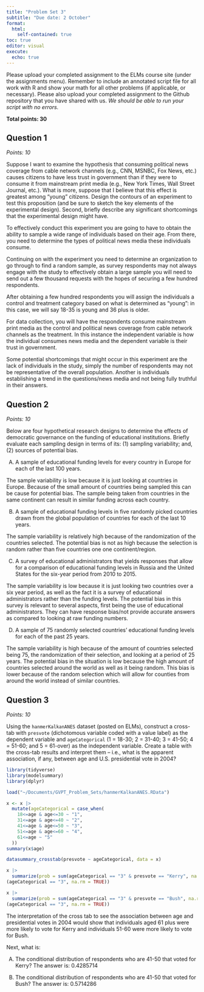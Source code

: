 ```yaml
---
title: "Problem Set 3"
subtitle: "Due date: 2 October"
format: 
  html:
    self-contained: true
toc: true
editor: visual
execute: 
  echo: true
---
```


Please upload your completed assignment to the ELMs course site (under the assignments menu). Remember to include an annotated script file for all work with R and show your math for all other problems (if applicable, or necessary). Please also upload your completed assignment to the Github repository that you have shared with us. *We should be able to run your script with no errors.*

**Total points: 30**

## Question 1

*Points: 10*

Suppose I want to examine the hypothesis that consuming political news coverage from cable network channels (e.g., CNN, MSNBC, Fox News, etc.) causes citizens to have less trust in government than if they were to consume it from mainstream print media (e.g., New York Times, Wall Street Journal, etc.). What is more, suppose that I believe that this effect is greatest among "young" citizens. Design the contours of an experiment to test this proposition (and be sure to sketch the key elements of the experimental design). Second, briefly describe any significant shortcomings that the experimental design might have.

To effectively conduct this experiment you are going to have to obtain the ability to sample a wide range of individuals based on their age. From there, you need to determine the types of political news media these individuals consume. 

Continuing on with the experiment you need to determine an organization to go through to find a random sample, as survey respondents may not always engage with the study to effectively obtain a large sample you will need to send out a few thousand requests with the hopes of securing a few hundred respondents.

After obtaining a few hundred respondents you will assign the individuals a control and treatment category based on what is determined as "young": in this case, we will say 18-35 is young and 36 plus is older. 

For data collection, you will have the respondents consume mainstream print media as the control and political news coverage from cable network channels as the treatment. In this instance the independent variable is how the individual consumes news media and the dependent variable is their trust in government.

Some potential shortcomings that might occur in this experiment are the lack of individuals in the study, simply the number of respondents may not be representative of the overall population. Another is individuals establishing a trend in the questions/news media and not being fully truthful in their answers. 

## Question 2

*Points: 10*

Below are four hypothetical research designs to determine the effects of democratic governance on the funding of educational institutions. Briefly evaluate each sampling design in terms of its: (1) sampling variability; and, (2) sources of potential bias.

A.  A sample of educational funding levels for every country in Europe for each of the last 100 years.

The sample variability is low because it is just looking at countries in Europe. Because of the small amount of countries being sampled this can be cause for potential bias. The sample being taken from countries in the same continent can result in similar funding across each country. 

B.  A sample of educational funding levels in five randomly picked countries drawn from the global population of countries for each of the last 10 years.

The sample variability is relatively high because of the randomization of the countries selected. The potential bias is not as high because the selection is random rather than five countries one one continent/region. 

C.  A survey of educational administrators that yields responses that allow for a comparison of educational funding levels in Russia and the United States for the six-year period from 2010 to 2015.

The sample variability is low because it is just looking two countries over a six year period, as well as the fact it is a survey of educational administrators rather than the funding levels. The potential bias in this survey is relevant to several aspects, first being the use of educational administrators. They can have response bias/not provide accurate answers as compared to looking at raw funding numbers.  

D.  A sample of 75 randomly selected countries' educational funding levels for each of the past 25 years.

The sample variability is high because of the amount of countries selected being 75, the randomization of their selection, and looking at a period of 25 years. The potential bias in the situation is low because the high amount of countries selected around the world as well as it being random. This bias is lower because of the random selection which will allow for counties from around the world instead of similar countries. 

## Question 3

*Points: 10*

Using the `hanmerKalkanANES` dataset (posted on ELMs), construct a cross-tab with `presvote` (dichotomous variable coded with a value label) as the dependent variable and `ageCategorical` (1 = 18-30; 2 = 31-40; 3 = 41-50; 4 = 51-60; and 5 = 61-over) as the independent variable. Create a table with the cross-tab results and interpret them -- i.e., what is the apparent association, if any, between age and U.S. presidential vote in 2004?

```r
library(tidyverse)
library(modelsummary)
library(dplyr)

load("~/Documents/GVPT_Problem_Sets/hanmerKalkanANES.RData")

x <- x |>
  mutate(ageCategorical = case_when(
    18<=age & age<=30 ~ "1",
    31<=age & age<=40 ~ "2",
    41<=age & age<=50 ~ "3",
    51<=age & age<=60 ~ "4",
    61<=age ~ "5"
  ))
summary(x$age)

datasummary_crosstab(presvote ~ ageCategorical, data = x)

x |>
  summarize(prob = sum(ageCategorical == "3" & presvote == "Kerry", na.rm = TRUE)/sum
(ageCategorical == "3", na.rm = TRUE))

x |>
  summarize(prob = sum(ageCategorical == "3" & presvote == "Bush", na.rm = TRUE)/sum
(ageCategorical == "3", na.rm = TRUE))
```

The interpretation of the cross tab to see the association between age and presidential votes in 2004 would show that individuals aged 61 plus were more likely to vote for Kerry and individuals 51-60 were more likely to vote for Bush.

Next, what is:

A.  The conditional distribution of respondents who are 41-50 that voted for Kerry?
     The answer is: 0.4285714

B.  The conditional distribution of respondents who are 41-50 that voted for Bush?
     The answer is: 0.5714286	
     